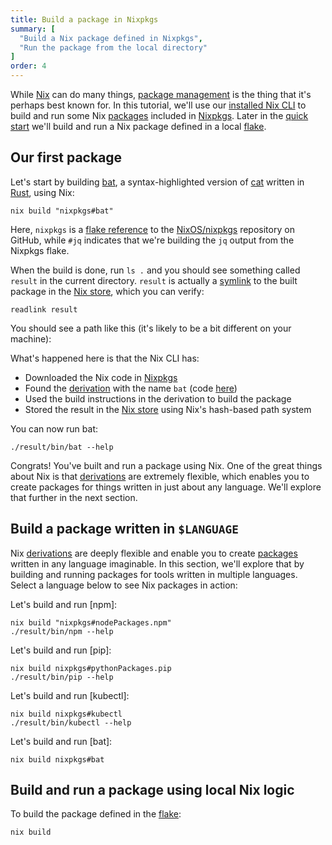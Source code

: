 ```yaml
---
title: Build a package in Nixpkgs
summary: [
  "Build a Nix package defined in Nixpkgs",
  "Run the package from the local directory"
]
order: 4
---
```


While [Nix] can do many things, [package management][pkg] is the thing that it's perhaps best known for. In this tutorial, we'll use our [installed Nix CLI][install] to build and run some Nix [packages] included in [Nixpkgs]. Later in the [quick start][start] we'll build and run a Nix package defined in a local [flake].

## Our first package

Let's start by building [bat], a syntax-highlighted version of [cat] written in [Rust], using Nix:

```shell
nix build "nixpkgs#bat"
```

Here, `nixpkgs` is a [flake reference][flake] to the [NixOS/nixpkgs][nixpkgs-repo] repository on GitHub, while `#jq` indicates that we're building the `jq` output from the Nixpkgs flake.

When the build is done, run `ls .` and you should see something called `result` in the current directory. `result` is actually a [symlink] to the built package in the [Nix store][store], which you can verify:

```shell
readlink result
```

You should see a path like this (it's likely to be a bit different on your machine):

<NixStorePath pkg="bat-0.22.1" />

What's happened here is that the Nix CLI has:

* Downloaded the Nix code in [Nixpkgs]
* Found the [derivation][derivations] with the name `bat` (code [here][nixpkgs-bat])
* Used the build instructions in the derivation to build the package
* Stored the result in the [Nix store][store] using Nix's hash-based path system

You can now run bat:

```shell
./result/bin/bat --help
```

Congrats! You've built and run a package using Nix. One of the great things about Nix is that [derivations] are extremely flexible, which enables you to create packages for things written in just about any language. We'll explore that further in the next section.

## Build a package written in `$LANGUAGE`

Nix [derivations] are deeply flexible and enable you to create [packages] written in any language imaginable. In this section, we'll explore that by building and running packages for tools written in multiple languages. Select a language below to see Nix packages in action:

<Languages client:load />

<SpecificLanguage client:load lang="JavaScript">
Let's build and run [npm]:

```shell
nix build "nixpkgs#nodePackages.npm"
./result/bin/npm --help
```
</SpecificLanguage>
<SpecificLanguage client:load lang="Python">
Let's build and run [pip]:

```shell
nix build nixpkgs#pythonPackages.pip
./result/bin/pip --help
```
</SpecificLanguage>
<SpecificLanguage client:load lang="Go">
Let's build and run [kubectl]:

```shell
nix build nixpkgs#kubectl
./result/bin/kubectl --help
```
</SpecificLanguage>
<SpecificLanguage client:load lang="Rust">
Let's build and run [bat]:

```shell
nix build nixpkgs#bat
```
</SpecificLanguage>

## Build and run a package using local Nix logic

<Shell client:load />

To build the package defined in the [flake]:

```shell
nix build
```

[bat]: https://github.com/sharkdp/bat
[cat]: https://en.wikipedia.org/wiki/Cat_(Unix)
[derivations]: /concepts/derivation
[flake]: /concepts/flakes
[install]: /start/install
[kubectl]: https://github.com/kubernetes/kubectl
[nix]: /concepts/nix
[nixpkgs]: /concepts/nixpkgs
[nixpkgs-bat]: https://github.com/NixOS/nixpkgs/blob/master/pkgs/tools/misc/bat/default.nix
[nixpkgs-repo]: https://github.com/NixOS/nixpkgs
[npm]: https://npmjs.org
[packages]: /concepts/packages
[pkg]: /concepts/package-management
[pip]: https://pypi.org/project/pip
[rust]: https://rust-lang.org
[start]: /start
[store]: /concepts/nix-store
[symlink]: https://en.wikipedia.org/wiki/Symbolic_link
